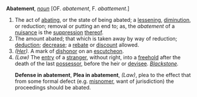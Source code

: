 '''Abatement''', ''[[noun (part of speech)|noun]]'' [OF. ''abatement'', F. ''abattement''.]

<ol>
<li>The act of [[abating]], or the state of being abated; a [[lessening]], [[diminution]], or reduction; removal or putting an end to; as, the ''abatement'' of a [[nuisance]] is the [[suppression]] [[thereof]].

<li> The amount abated; that which is taken away by way of reduction; [[deduction]]; [[decrease]]; a [[rebate]] or [[discount]] allowed.

<li> ''([[Her (subject)|Her]]).'' A mark of [[dishonor]] on an [[escutcheon]].

<li> ''(Law)'' The [[entry]] of a [[stranger]], without right, into a [[freehold]] after the death of the last [[possessor]], before the heir or [[devisee]]. ''[[Blackstone (source)|Blackstone]].''

'''Defense in abatement''', '''Plea in abatement''', ''(Law)'', plea to the effect that from some formal defect (e.g. [[misnomer]], want of jurisdiction) the proceedings should be abated.
</ol>